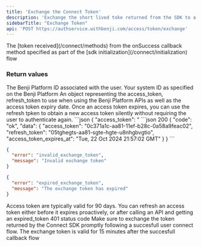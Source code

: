 ```yaml
---
title: 'Exchange the Connect Token'
description: 'Exchange the short lived toke returned from the SDK to a long living access token and refresh token using the Benji Platform API'
sidebarTitle: "Exchange Token"
api: 'POST https://authservice.withbenji.com/access/token/exchange'
---
```


<ParamField body="exchange_token" type="string" required>
  The [token received](/connect/methods) from the onSuccess callback method specified as part of the [sdk initialization](/connect/initialization) flow
</ParamField>


### Return values 
<ResponseField name="user_id" type="integer" required>
  The Benji Platform ID associated with the user.
</ResponseField>
<ResponseField name="merchant_id" type="integer" required>
  Your system ID as specified on the Benji Platform
</ResponseField>
<ResponseField name="token_data" type="integer" required>
  An object representing the access_token, refresh_token to use when using the Benji Platform APIs as well as the access token expiry date. Once an access token expires, you can use the refresh tpken to obtain a new access token silently without requiring the user to authenticate again.
  ```json
  {
    "access_token": "<the access token to use in Benji Platform API calls",
    "refresh_token": "<the token to use when the access token expires",
    "access_token-expires_at": "<a datetime string value indicating when the access token will expire"
  }
  ```
</ResponseField>

<ResponseExample>
```json 200
{
    "code": "ok",
    "data": {
        "access_token": "0c371a1c-aa81-11ef-b28c-0a58a9feac02",
        "refresh_token": "05tghegts-aa81-sgte-hgte-u8nhgbvgtio",
        "access_token_expires_at": "Tue, 22 Oct 2024 21:57:02 GMT"
    }
}
```

```json 401
{
  "error": "invalid_exchange_token",
  "message": "Invalid exchange token"
}
```

```json 401
{
  "error": "expired_exchange_token",
  "message": "The exchange token has expired"
}
```
</ResponseExample>

<Tip>Access token are typically valid for 90 days. You can refresh an access token either before it expires proactively, or after calling an API and getting an expired_token 401 status code</Tip>
<Warning>Make sure to exchange the token returned by the Connect SDK promptly following a succesfull user connect flow. The exchange token is valid for 15 minutes after the succesfull callback flow</Warning>






